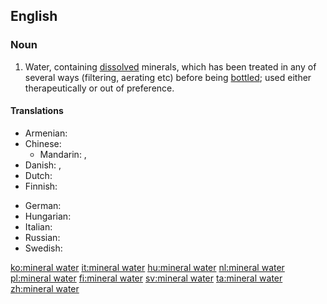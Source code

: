 ==English==
{{wikipedia}}

===Noun===
{{en-noun|sg=[[mineral]] [[water]]}}

# Water, containing [[dissolved]] minerals, which has been treated in any of several ways (filtering, aerating etc) before being [[bottle]]d; used either therapeutically or out of preference.

====Translations====
{{trans-top|water containing dissolved minerals}}
* Armenian: {{t-|hy|հանքային ջուր|tr=hank’ayin ǰur}}
* Chinese:
** Mandarin: {{t-|cmn|礦泉水|sc=Hani}}, {{t-|cmn|矿泉水|tr=kuàngquán shuǐ|sc=Hani}}
* Danish: {{t-|da|danskvand|n|c}},  {{t|da|mineralvand|n|c}}
* Dutch: {{t-|nl|mineraalwater}}
* Finnish: {{t-|fi|kivennäisvesi}}
{{trans-mid}}
* German: {{t+|de|Mineralwasser|n}}
* Hungarian: {{t+|hu|ásványvíz}}
* Italian: {{t-|it|acqua minerale|f}}
* Russian: {{t+|ru|минеральная вода|f|alt=минера́льная вода́|tr=minerálnaja vodá}}
* Swedish: {{t+|sv|mineralvatten|n}}
{{trans-bottom}}

[[ko:mineral water]]
[[it:mineral water]]
[[hu:mineral water]]
[[nl:mineral water]]
[[pl:mineral water]]
[[fi:mineral water]]
[[sv:mineral water]]
[[ta:mineral water]]
[[zh:mineral water]]